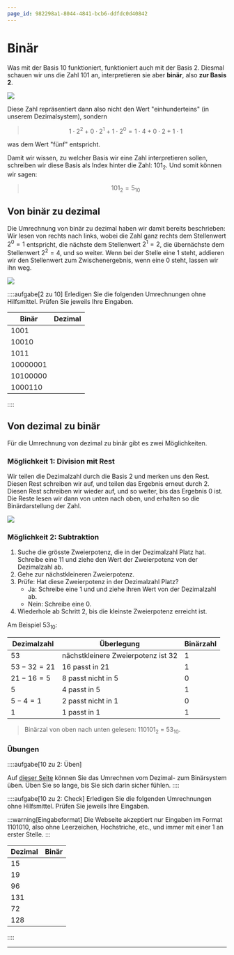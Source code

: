 ```yaml
---
page_id: 982298a1-8044-4841-bcb6-ddfdc0d40842
---
```



# Binär
Was mit der Basis $10$ funktioniert, funktioniert auch mit der Basis $2$. Diesmal schauen wir uns die Zahl $101$ an, interpretieren sie aber **binär**, also **zur Basis $2$**.

![](img/binaersystem.png)

Diese Zahl repräsentiert dann also nicht den Wert "einhunderteins" (in unserem Dezimalsystem), sondern 

> $$1 \cdot 2^2 + 0 \cdot 2^1 + 1 \cdot 2^0 = 1 \cdot 4 + 0 \cdot 2 + 1 \cdot 1$$

was dem Wert "fünf" entspricht.

Damit wir wissen, zu welcher Basis wir eine Zahl interpretieren sollen, schreiben wir diese Basis als Index hinter die Zahl: $101_2$. Und somit können wir sagen: 

> $$101_2 = 5_{10}$$

## Von binär zu dezimal
Die Umrechnung von binär zu dezimal haben wir damit bereits beschrieben: Wir lesen von rechts nach links, wobei die Zahl ganz rechts dem Stellenwert $2^0 = 1$ entspricht, die nächste dem Stellenwert $2^1 = 2$, die übernächste dem Stellenwert $2^2 = 4$, und so weiter. Wenn bei der Stelle eine $1$ steht, addieren wir den Stellenwert zum Zwischenergebnis, wenn eine $0$ steht, lassen wir ihn weg.

![](img/binaer_zu_dezimal.png)

::::aufgabe[2 zu 10]
<TaskState id="98ef27ef-bb50-4b32-85cd-0cb05bc66e81" />
Erledigen Sie die folgenden Umrechnungen ohne Hilfsmittel. Prüfen Sie jeweils Ihre Eingaben.

|Binär|Dezimal|
|-|-|
|$1001$|<String id="f87db474-b597-4710-ab6f-55f6f49e2217" solution="9" />|
|$10010$|<String id="174a5908-7460-43a3-86d5-19771a2d0422" solution="18" />|
|$1011$|<String id="b43f007c-1771-4d26-a745-e6ce9242e2ba" solution="11" />|
|$10000001$|<String id="8dfda742-7bc3-4c51-81b2-f7971fe633c2" solution="129" />|
|$10100000$|<String id="2aee8dd1-f8be-43b2-bc0d-891190905fd0" solution="160" />|
|$1000110$|<String id="e720e85d-08e0-4daf-9e65-314140c97ccd" solution="70" />|
::::

## Von dezimal zu binär
Für die Umrechnung von dezimal zu binär gibt es zwei Möglichkeiten.

### Möglichkeit 1: Division mit Rest
Wir teilen die Dezimalzahl durch die Basis $2$ und merken uns den Rest. Diesen Rest schreiben wir auf, und teilen das Ergebnis erneut durch $2$. Diesen Rest schreiben wir wieder auf, und so weiter, bis das Ergebnis $0$ ist. Die Reste lesen wir dann von unten nach oben, und erhalten so die Binärdarstellung der Zahl.

![](img/10_zu_2_division.gif)

### Möglichkeit 2: Subtraktion
1. Suche die grösste Zweierpotenz, die in der Dezimalzahl Platz hat. Schreibe eine $1$1 und ziehe den Wert der Zweierpotenz von der Dezimalzahl ab.
2. Gehe zur nächstkleineren Zweierpotenz.
3. Prüfe: Hat diese Zweierpotenz in der Dezimalzahl Platz?
   - Ja: Schreibe eine $1$ und und ziehe ihren Wert von der Dezimalzahl ab.
   - Nein: Schreibe eine $0$.
4. Wiederhole ab Schritt 2, bis die kleinste Zweierpotenz erreicht ist.

Am Beispiel $53_{10}$:

| Dezimalzahl | Überlegung | Binärzahl |
|--------------|------------|-----------|
| $53$           | nächstkleinere Zweierpotenz ist $32$ | $1$ |
| $53 - 32 = 21$ | $16$ passt in $21$ | $1$ |
| $21 - 16 = 5$  | $8$ passt nicht in $5$ | $0$ |
| $5$            | $4$ passt in $5$ | $1$ |
| $5 - 4 = 1$    | $2$ passt nicht in $1$ | $0$ |
| $1$            | $1$ passt in $1$ | $1$ |

> Binärzal von oben nach unten gelesen: $110101_2$ = $53_{10}$.

### Übungen
::::aufgabe[10 zu 2: Üben]
<TaskState id="0db0c9d8-74d0-4781-b838-569276a8d900" />

Auf [dieser Seite](https://oinf.ch/interactive/basiswechsel-10-zu-2/) können Sie das Umrechnen vom Dezimal- zum Binärsystem üben. Üben Sie so lange, bis Sie sich darin sicher fühlen.
::::

::::aufgabe[10 zu 2: Check]
<TaskState id="e6052af8-a347-467c-be79-36d555a74056" />
Erledigen Sie die folgenden Umrechnungen ohne Hilfsmittel. Prüfen Sie jeweils Ihre Eingaben.

:::warning[Eingabeformat]
Die Webseite akzeptiert nur Eingaben im Format $1101010$, also ohne Leerzeichen, Hochstriche, etc., und immer mit einer $1$ an erster Stelle.
:::

|Dezimal|Binär|
|-|-|
|$15$|<String id="daf89fc0-bb6f-451a-a829-57449fece4c7" solution="1111" />|
|$19$|<String id="bb0b9918-9683-46bd-9853-32de01e898ee" solution="10011" />|
|$96$|<String id="955089fa-26a4-4839-b58c-30e97e719b6c" solution="1100000" />|
|$131$|<String id="627fef4a-5d4b-4b4d-a599-5fced9e0efb9" solution="10000011" />|
|$72$|<String id="886f2afb-3031-4be2-8933-6e43ebb88e4e" solution="1001000" />|
|$128$|<String id="a96dc292-9289-4fa2-8d2c-7b80afc20cfc" solution="10000000" />|
::::

---